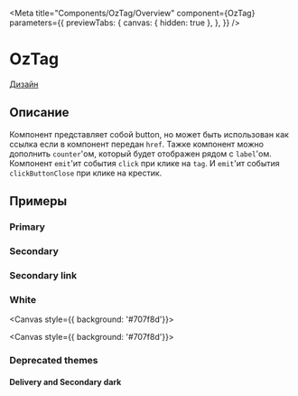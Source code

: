 
<Meta title="Components/OzTag/Overview"
      component={OzTag}
      parameters={{
        previewTabs: {
          canvas: { hidden: true },
        },
      }}
/>

# OzTag

[Дизайн](https://www.figma.com/file/F7liVaQiHzkojA2NM1ztIJ/02.-Core---UI-Components?node-id=67%3A1126)

## Описание

Компонент представляет собой button, но может быть использован как ссылка если в компонент передан `href`. Тажке компонент можно дополнить `counter`'ом, который будет отображен рядом с `label`'ом. Компонент `emit`'ит события `click` при клике на `tag`. И `emit`'ит события `clickButtonClose` при клике на крестик.

## Примеры

### Primary

<Canvas>
  <Story id="components-oztag-stories--primary"/>
  <Story id="components-oztag-stories--primary-counter"/>
  <Story id="components-oztag-stories--primary-secondary-disabled"/>
  <Story id="components-oztag-stories--primary-and-link"/>
  <Story id="components-oztag-stories--primary-close-button"/>
</Canvas>

<Canvas>
  <Story id="components-oztag-stories--primary-icon-close"/>
  <Story id="components-oztag-stories--primary-text-icon"/>
  <Story id="components-oztag-stories--primary-text-icon-close"/>
  <Story id="components-oztag-stories--primary-text-icon-counter-close"/>
</Canvas>


### Secondary

<Canvas>
  <Story id="components-oztag-stories--secondary"/>
  <Story id="components-oztag-stories--secondary-counter"/>
  <Story id="components-oztag-stories--primary-secondary-disabled"/>
  <Story id="components-oztag-stories--secondary-and-link"/>
  <Story id="components-oztag-stories--secondary-close-button"/>
</Canvas>

<Canvas>
  <Story id="components-oztag-stories--secondary-icon-close"/>
  <Story id="components-oztag-stories--secondary-text-icon"/>
  <Story id="components-oztag-stories--secondary-text-icon-close"/>
  <Story id="components-oztag-stories--secondary-text-icon-counter-close"/>
</Canvas>

### Secondary link

<Canvas>
  <Story id="components-oztag-stories--secondary-link"/>
  <Story id="components-oztag-stories--secondary-link-counter"/>
  <Story id="components-oztag-stories--primary-secondary-disabled"/>
  <Story id="components-oztag-stories--secondary-link-and-link"/>
  <Story id="components-oztag-stories--secondary-link-close-button"/>
</Canvas>

<Canvas>
  <Story id="components-oztag-stories--secondary-link-icon-close"/>
  <Story id="components-oztag-stories--secondary-link-text-icon"/>
  <Story id="components-oztag-stories--secondary-link-text-icon-close"/>
  <Story id="components-oztag-stories--secondary-link-text-icon-counter-close"/>
</Canvas>

### White

<Canvas style={{ background: '#707f8d'}}>
  <Story id="components-oztag-stories--white"/>
  <Story id="components-oztag-stories--white-counter"/>
  <Story id="components-oztag-stories--white-disabled"/>
  <Story id="components-oztag-stories--white-and-link"/>
  <Story id="components-oztag-stories--white-close-button"/>
</Canvas>

<Canvas style={{ background: '#707f8d'}}>
  <Story id="components-oztag-stories--white-icon-close"/>
  <Story id="components-oztag-stories--white-text-icon"/>
  <Story id="components-oztag-stories--white-text-icon-close"/>
  <Story id="components-oztag-stories--white-text-icon-counter-close"/>
</Canvas>

### Deprecated themes

#### Delivery and Secondary dark

<Canvas>
  <Story id="components-oztag-stories--delivery"/>
  <Story id="components-oztag-stories--secondary-dark"/>
</Canvas>
